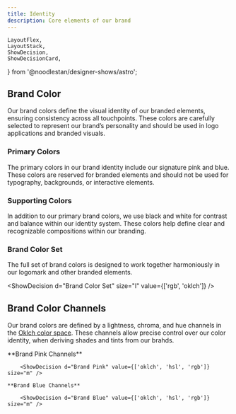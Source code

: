 ```yaml
---
title: Identity
description: Core elements of our brand
---
```


    LayoutFlex,
    LayoutStack,
    ShowDecision,
    ShowDecisionCard,
} from '@noodlestan/designer-shows/astro';

## Brand Color

Our brand colors define the visual identity of our branded elements, ensuring consistency across all touchpoints. These colors are carefully selected to represent our brand’s personality and should be used in logo applications and branded visuals.

### Primary Colors

The primary colors in our brand identity include our signature pink and blue. These colors are reserved for branded elements and should not be used for typography, backgrounds, or interactive elements.

<LayoutFlex>
    <ShowDecision d="Brand Pink" size="l" value={['rgb', 'oklch']} />
    <ShowDecision d="Brand Blue" size="l" value={['rgb', 'oklch']} />
</LayoutFlex>

### Supporting Colors

In addition to our primary brand colors, we use black and white for contrast and balance within our identity system. These colors help define clear and recognizable compositions within our branding.

<LayoutFlex>
    <ShowDecision d="Brand Black" size="m" value={['rgb', 'oklch']} />
    <ShowDecision d="Brand White" size="m" value={['rgb', 'oklch']} />
</LayoutFlex>

### Brand Color Set

The full set of brand colors is designed to work together harmoniously in our logomark and other branded elements.

<ShowDecision d="Brand Color Set" size="l" value={['rgb', 'oklch']} />

## Brand Color Channels

Our brand colors are defined by a lightness, chroma, and hue channels in the [Oklch color space](https://oklch.com/#61.92,0.1717,358.75,100). These channels allow precise control over our color identity, when deriving shades and tints from our brahds.

<LayoutFlex>
<LayoutStack>
    **Brand Pink Channels**

        <ShowDecision d="Brand Pink" value={['oklch', 'hsl', 'rgb']} size="m" />

</LayoutStack>
<LayoutStack>

    **Brand Blue Channels**

        <ShowDecision d="Brand Blue" value={['oklch', 'hsl', 'rgb']} size="m" />

</LayoutStack>

</LayoutFlex>
